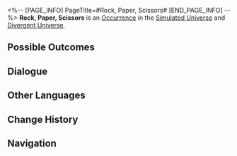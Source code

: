 <%-- [PAGE_INFO]
PageTitle=#Rock, Paper, Scissors#
[END_PAGE_INFO] --%>
{{Stub}}
{{Simulated Universe Event Infobox
|id            = 13401
|title         = 
|image         = Occurrence Battle.png
|domains_su    = Unknown
|domains_swarm = Unknown
|domains_gng   = Unknown
|domains_du    = Unknown
|domains_und   = Unknown
|requirements  = 
|prev          = 
|next          = 
|characters    = 
|factions      = 
|order         = 091
|order_du      = 033
}}
'''Rock, Paper, Scissors''' is an [[Divergent Universe/Occurrence|Occurrence]] in the [[Simulated Universe]] and [[Divergent Universe]].

==Possible Outcomes==
{{Possible Outcomes
|choice_1 = You remember its rule! Scissors first!
|result_1 = Chance to obtain 3 random 2-star Blessing(s).
|path_1   = Day
|modes_1  = du

|choice_2 = Ask Screwllum for help on how to disassemble the "hard disk."
|result_2 = Enter battle. After achieving victory, obtain 1 cheat chance(s).
|path_2   = Erudition
|modes_2  = gng

|choice_3 = Acutely sense the vulnerabilities of the astral computer.
|result_3 = Break down more dangerous vulnerabilities! Enter battle. After achieving victory, obtain 2 Enhanced Blessing(s) of 1- to 2-star rarity.
|path_3   = The Hunt
|modes_3  = swarm

|choice_4 = You remember its rule! Scissors first!
|path_4   = Remembrance
|modes_4  = swarm

|chance_4_1 = 78%

|chance_4_2 = 22%

|choice_5 = Fight for the 0.63% chance.
|result_5 = Enter battle.
|modes_5  = gng,su,swarm

|choice_6 = Pick the 100% security.
|result_6 = Lose 100 Cosmic Fragment(s).
|modes_6  = gng,su,swarm

|choice_7 = Acutely sense the '''vulnerabilities''' of the astral computer.
|result_7 = Break down more dangerous vulnerabilities! Enter battle. After achieving victory, obtain 2 Enhanced Blessing(s) of 1- to 2-star rarity, 1 Curio(s), and 100 Cosmic Fragments
|modes_7  = du

|choice_8 = Pick the 100% security.
|result_8 = Lose 200 Cosmic Fragment(s).
|modes_8  = und

|choice_9 = Acutely sense the '''vulnerabilities''' of the astral computer.
|result_9 = Break down more dangerous vulnerabilities! Enter battle. After achieving victory, obtain 2 Component(s) that you already own.
|modes_9  = und
}}
<!--
==Gameplay Notes==
* 
-->
==Dialogue==
{{Dialogue Start}}
:{{tx}}
{{Dialogue End}}

==Other Languages==
{{Other Languages
|en   = Rock, Paper, Scissors
|zhs  = 猜拳游戏
|zht  = 猜拳遊戲
|ja   = じゃんけん
|ko   = 가위바위보
|es   = Piedra, papel o tijera
|fr   = Pierre, papier, ciseaux
|ru   = Камень, ножницы, бумага
|th   = เกมเป่ายิ้งฉุบ
|vi   = Oẳn Tù Tì
|de   = Schere, Stein, Papier
|id   = Batu-Gunting-Kertas
|pt   = Pedra, Papel, Tesoura
}}

==Change History==
{{Change History|1.0}}

==Navigation==
{{Occurrence Navbox}}